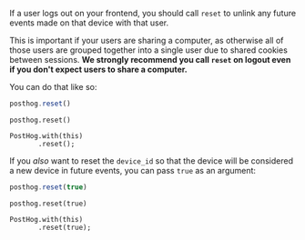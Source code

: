 If a user logs out on your frontend, you should call `reset` to unlink any future events made on that device with that user. 

This is important if your users are sharing a computer, as otherwise all of those users are grouped together into a single user due to shared cookies between sessions. **We strongly recommend you call `reset` on logout even if you don't expect users to share a computer.**

You can do that like so:

<MultiLanguage selector="tabs">

```javascript
posthog.reset()
```

```iOS
posthog.reset()
```
```Android
PostHog.with(this)
       .reset();
```

</MultiLanguage>

If you _also_ want to reset the `device_id` so that the device will be considered a new device in future events, you can pass `true` as an argument:

<MultiLanguage selector="tabs">

```javascript
posthog.reset(true)
```

```iOS
posthog.reset(true)
```

```Android
PostHog.with(this)
       .reset(true);
```
</MultiLanguage>